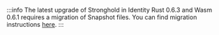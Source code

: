 :::info
The latest upgrade of Stronghold in Identity Rust 0.6.3 and Wasm 0.6.1 requires a migration of Snapshot files. You can find migration instructions [here](/identity.rs/tutorials/migrate_stronghold/).
:::
